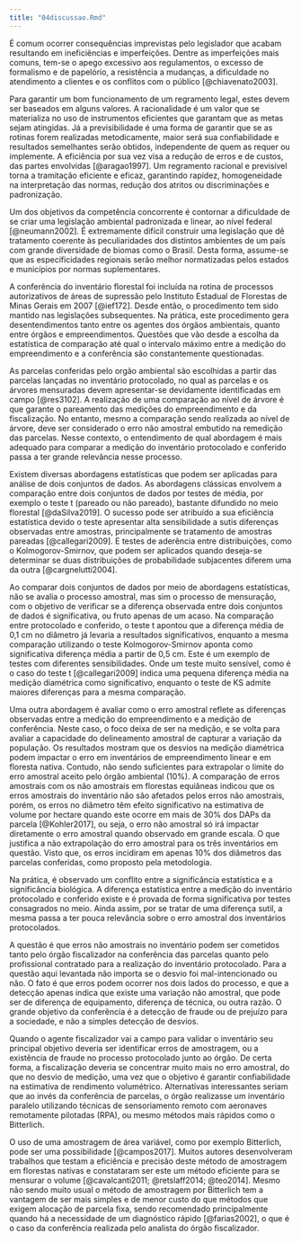 ```yaml
---
title: "04discussao.Rmd"
---
```


É comum ocorrer  consequências imprevistas pelo legislador que acabam resultando em ineficiências e imperfeições. Dentre as imperfeições mais comuns, tem-se o apego excessivo aos regulamentos, o excesso de formalismo e de papelório, a resistência a mudanças, a dificuldade no atendimento a clientes e os conflitos com o público [@chiavenato2003]. 

Para garantir um bom funcionamento de um regramento legal, estes devem ser baseados em alguns valores. A racionalidade é um valor que se materializa no uso de instrumentos  eficientes que garantam que as metas sejam atingidas. Já a previsibilidade é uma forma de garantir que se as rotinas forem realizadas metodicamente, maior será sua confiabilidade e resultados semelhantes serão obtidos, independente de quem as requer ou implemente. A eficiência por sua vez visa a redução de erros e de custos, das partes envolvidas [@aragao1997]. Um regramento racional e previsível torna a tramitação eficiente e eficaz, garantindo rapidez, homogeneidade na interpretação das normas, redução dos atritos ou discriminações e padronização. 

Um dos objetivos da competência concorrente é contornar a dificuldade de se criar uma legislação ambiental padronizada e linear, ao nível federal [@neumann2002]. É extremamente difícil construir uma legislação que dê tratamento coerente às peculiaridades dos distintos ambientes de um país com grande diversidade de biomas como o Brasil. Desta forma, assume-se que as especificidades regionais serão melhor normatizadas pelos estados e municípios por normas suplementares.

A conferência do inventário florestal foi incluída na rotina de processos autorizativos de áreas de supressão pelo Instituto Estadual de Florestas de Minas Gerais em 2007 [@ief172]. Desde então, o procedimento tem sido mantido nas legislações subsequentes. Na prática, este procedimento gera desentendimentos tanto entre os agentes dos órgãos ambientais, quanto entre órgãos e empreendimentos. Questões que vão desde a escolha da estatística de comparação até qual o intervalo máximo entre a medição do empreendimento e a conferência são constantemente questionadas. 

As parcelas conferidas pelo orgão ambiental são escolhidas a partir das parcelas lançadas no inventário protocolado, no qual as parcelas e os árvores mensuradas devem apresentar-se devidamente identificadas em campo [@res3102]. A realização de uma comparação ao nível de árvore é que garante o pareamento das medições do empreendimento e da fiscalização.  No entanto, mesmo a comparação sendo realizada ao nível de árvore, deve ser considerado o erro não amostral embutido na remedição das parcelas. Nesse contexto, o entendimento de qual abordagem é mais adequado para comparar a medição do inventário protocolado e conferido passa a ter grande relevância nesse processo.  

Existem diversas abordagens estatísticas que podem ser aplicadas para análise de dois conjuntos de dados.  As abordagens clássicas envolvem a comparação entre dois conjuntos de dados por testes de média, por exemplo o teste t (pareado ou não pareado), bastante difundido no meio florestal [@daSilva2019]. O sucesso pode ser atribuído a sua eficiência estatística devido o teste apresentar alta sensibilidade a sutis diferenças observadas entre amostras, principalmente se tratamento de amostras pareadas [@callegari2009]. E testes de aderência entre distribuições, como o Kolmogorov-Smirnov, que podem ser aplicados quando deseja-se determinar se duas distribuições de probabilidade subjacentes diferem uma da outra [@cargnelutti2004].

Ao comparar dois conjuntos de dados por meio de abordagens estatísticas, não se avalia o processo amostral, mas sim o processo de mensuração, com o objetivo de verificar se a diferença observada entre dois conjuntos de dados é significativa, ou fruto apenas de um acaso. Na comparação entre protocolado e conferido, o teste t apontou que a diferença média de 0,1 cm no diâmetro já levaria a resultados significativos, enquanto a mesma comparação utilizando o teste Kolmogorov-Smirnov aponta como significativa diferença média a partir de 0,5 cm. Este é um exemplo de testes com diferentes sensibilidades. Onde um teste muito sensível, como é o caso do teste t [@callegari2009] indica uma pequena diferença média na medição diamétrica como significativo, enquanto o teste de KS admite maiores diferenças para a mesma comparação.   

Uma outra abordagem é avaliar como o erro amostral reflete as diferenças observadas entre a medição do empreendimento e a medição de conferência. Neste caso, o foco deixa de ser na medição, e se volta para avaliar a capacidade do delineamento amostral de capturar a variação da população. Os resultados mostram que os desvios na medição diamétrica podem impactar o erro em inventários de empreendimento linear e em floresta nativa. Contudo, não sendo suficientes para extrapolar o limite do erro amostral aceito pelo órgão ambiental (10%). A comparação de erros amostrais com os não amostrais em florestas equiâneas indicou que os erros amostrais do inventário não são afetados pelos erros não amostrais, porém, os erros no diâmetro têm efeito significativo na estimativa de volume por hectare quando este ocorre em mais de 30% dos DAPs da parcela [@Kohler2017], ou seja, o erro não amostral só irá impactar diretamente o erro amostral quando observado em grande escala. O que justifica a não extrapolação do erro amostral para os três inventários em questão. Visto que, os erros incidiram em apenas 10% dos diâmetros das parcelas conferidas, como proposto pela metodologia. 

Na prática, é observado um conflito entre a significância estatística e a significância biológica. A diferença estatística entre a medição do inventário protocolado e conferido existe e é provada de forma significativa por testes consagrados no meio. Ainda assim, por se tratar de uma diferença sutil, a mesma passa a ter pouca relevância sobre o erro amostral dos inventários protocolados.

A questão é que erros não amostrais no inventário podem ser cometidos tanto pelo órgão fiscalizador na conferência das parcelas quanto pelo profissional contratado para a realização do inventário protocolado. Para a questão aqui levantada não importa se o desvio foi mal-intencionado ou não. O fato é que erros podem ocorrer nos dois lados do processo, e que a detecção apenas indica que existe uma variação não amostral, que pode ser de diferença de equipamento, diferença de técnica, ou outra razão. O grande objetivo da conferência é a detecção de fraude ou de prejuízo para a sociedade, e não a simples detecção de desvios.

Quando o agente fiscalizador vai a campo para validar o inventário seu principal objetivo deveria ser identificar erros de amostragem, ou a existência de fraude no processo protocolado junto ao órgão. De certa forma, a fiscalização deveria se concentrar muito mais no erro amostral, do que no desvio de medição, uma vez que o objetivo é garantir confiabilidade na estimativa de rendimento volumétrico. Alternativas interessantes seriam que ao invés da conferência de parcelas, o órgão realizasse um inventário paralelo utilizando técnicas de sensoriamento remoto com aeronaves remotamente pilotadas (RPA), ou mesmo métodos mais rápidos como o Bitterlich.  

O uso de uma amostragem de área variável, como por exemplo Bitterlich, pode ser uma possibilidade [@campos2017]. Muitos autores desenvolveram trabalhos que testam a eficiência e precisão deste método de amostragem em florestas nativas e constataram ser este um método eficiente para se mensurar o volume [@cavalcanti2011; @retslaff2014; @teo2014]. Mesmo não sendo muito usual o método de amostragem por Bitterlich tem a vantagem de ser mais simples e de menor custo do que métodos que exigem alocação de parcela fixa, sendo recomendado principalmente quando há a necessidade de um diagnóstico rápido [@farias2002], o que é o caso da conferência realizada pelo analista do órgão fiscalizador.